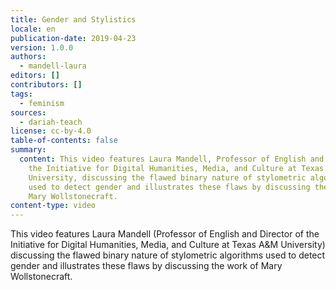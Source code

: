 ```yaml
---
title: Gender and Stylistics
locale: en
publication-date: 2019-04-23
version: 1.0.0
authors:
  - mandell-laura
editors: []
contributors: []
tags:
  - feminism
sources:
  - dariah-teach
license: cc-by-4.0
table-of-contents: false
summary:
  content: This video features Laura Mandell, Professor of English and Director of
    the Initiative for Digital Humanities, Media, and Culture at Texas A&M
    University, discussing the flawed binary nature of stylometric algorithms
    used to detect gender and illustrates these flaws by discussing the work of
    Mary Wollstonecraft.
content-type: video
---
```

This video features Laura Mandell (Professor of English and Director of the Initiative for Digital Humanities, Media, and Culture at Texas A\&M University) discussing the flawed binary nature of stylometric algorithms used to detect gender and illustrates these flaws by discussing the work of Mary Wollstonecraft.

<VideoCard provider="youtube" id="j1_ANz7FH4w" title="DH in Practice" image="/assets/content/assets/en/resources/hosted/gender-and-stylistics/laura-mandell.jpg" subtitle="Gender and Stylistics" />
